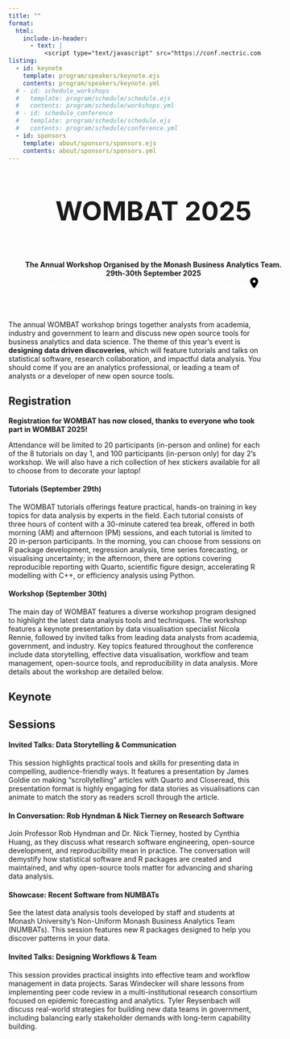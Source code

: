 ```yaml
---
title: ""
format:
  html:
    include-in-header:
      - text: |
          <script type="text/javascript" src="https://conf.nectric.com.au/wombat-2025/schedule/widget/v2.en.js"></script>
listing:
  - id: keynote
    template: program/speakers/keynote.ejs
    contents: program/speakers/keynote.yml
  # - id: schedule_workshops
  #   template: program/schedule/schedule.ejs
  #   contents: program/schedule/workshops.yml
  # - id: schedule_conference
  #   template: program/schedule/schedule.ejs
  #   contents: program/schedule/conference.yml
  - id: sponsors
    template: about/sponsors/sponsors.ejs
    contents: about/sponsors/sponsors.yml
---
```


<!-- Truly not proud of this banner honestly. But eh c'est la vie -->

:::::: {.grid style="width: 100vw; transform: translateX(-20%); padding-bottom: 2rem;"}
::::: {.g-col-12 .title style="grid-template-columns: 1fr"}
:::: {style="display: flex; flex-direction: column; align-items:center; text-align: center"}
::: {style="font-weight: bold; font-size: 3.25rem"}
WOMBAT 2025
:::

**The Annual Workshop Organised by the Monash Business Analytics Team.**\
**29th-30th September 2025**\
[Monash University (downtown), 750 Collins St, Melbourne <svg style="width: 1rem;" xmlns="http://www.w3.org/2000/svg" viewBox="0 0 384 512"><!--!Font Awesome Free 6.7.2 by @fontawesome - https://fontawesome.com License - https://fontawesome.com/license/free Copyright 2025 Fonticons, Inc.--><path d="M215.7 499.2C267 435 384 279.4 384 192C384 86 298 0 192 0S0 86 0 192c0 87.4 117 243 168.3 307.2c12.3 15.3 35.1 15.3 47.4 0zM192 128a64 64 0 1 1 0 128 64 64 0 1 1 0-128z"/></svg>](https://maps.app.goo.gl/F3QwdroJwyZ1sWGE8){style="color: white; font-weight: bold"}
::::
:::::
::::::

The annual WOMBAT workshop brings together analysts from academia, industry and government to learn and discuss new open source tools for business analytics and data science. The theme of this year's event is **designing data driven discoveries**, which will feature tutorials and talks on statistical software, research collaboration, and impactful data analysis. You should come if you are an analytics professional, or leading a team of analysts or a developer of new open source tools.

## Registration

**Registration for WOMBAT has now closed, thanks to everyone who took part in WOMBAT 2025!**

Attendance will be limited to 20 participants (in-person and online) for each of the 8 tutorials on day 1, and 100 participants (in-person only) for day 2's workshop. We will also have a rich collection of hex stickers available for all to choose from to decorate your laptop!

#### Tutorials (September 29th)

The WOMBAT tutorials offerings feature practical, hands-on training in key topics for data analysis by experts in the field. Each tutorial consists of three hours of content with a 30-minute catered tea break, offered in both morning (AM) and afternoon (PM) sessions, and each tutorial is limited to 20 in-person participants. In the morning, you can choose from sessions on R package development, regression analysis, time series forecasting, or visualising uncertainty; in the afternoon, there are options covering reproducible reporting with Quarto, scientific figure design, accelerating R modelling with C++, or efficiency analysis using Python.

<!-- ::: register-btn
[Register for the day 1 tutorials](https://events.humanitix.com/wombat-2025-day-1-tutorials)
::: -->

#### Workshop (September 30th)

The main day of WOMBAT features a diverse workshop program designed to highlight the latest data analysis tools and techniques. The workshop features a keynote presentation by data visualisation specialist Nicola Rennie, followed by invited talks from leading data analysts from academia, government, and industry. Key topics featured throughout the conference include data storytelling, effective data visualisation, workflow and team management, open-source tools, and reproducibility in data analysis. More details about the workshop are detailed below.

<!-- We will also have a rich collection of hex stickers available on both days for all to choose from to decorate your laptop! -->

<!-- ::: register-btn
[Register for the day 2 workshop](https://events.humanitix.com/wombat-2025-day-2-workshop)
::: -->

## Keynote

::: {#keynote}
:::

## Sessions

#### Invited Talks: Data Storytelling & Communication

This session highlights practical tools and skills for presenting data in compelling, audience-friendly ways. It features a presentation by James Goldie on making “scrollytelling” articles with Quarto and Closeread, this presentation format is highly engaging for data stories as visualisations can animate to match the story as readers scroll through the article.

#### In Conversation: Rob Hyndman & Nick Tierney on Research Software

Join Professor Rob Hyndman and Dr. Nick Tierney, hosted by Cynthia Huang, as they discuss what research software engineering, open-source development, and reproducibility mean in practice. The conversation will demystify how statistical software and R packages are created and maintained, and why open-source tools matter for advancing and sharing data analysis.

#### Showcase: Recent Software from NUMBATs

See the latest data analysis tools developed by staff and students at Monash University’s Non-Uniform Monash Business Analytics Team (NUMBATs). This session features new R packages designed to help you discover patterns in your data.

#### Invited Talks: Designing Workflows & Team

This session provides practical insights into effective team and workflow management in data projects. Saras Windecker will share lessons from implementing peer code review in a multi-institutional research consortium focused on epidemic forecasting and analytics. Tyler Reysenbach will discuss real-world strategies for building new data teams in government, including balancing early stakeholder demands with long-term capability building.

<!-- ## Schedule -->
<!---->
<!-- Please note that all session times are in AEST. -->
<!---->
<!-- #### [Click here for a detailed workshop schedule.](program/schedule/)  -->
<!---->
<!-- ::::: grid -->
<!-- ::: {.g-col-12 style="margin-left: 2%;"} -->
<!-- ### Mon 29 Sep - Tutorials -->
<!---->
<!-- ```{=html} -->
<!-- <pretalx-schedule event-url="https://conf.nectric.com.au/wombat-2025/" locale="en" style="--schedule-max-width: 100%;--pretalx-clr-primary: #006dae;" date-filter="2025-09-29" format="grid"></pretalx-schedule> -->
<!-- <noscript> -->
<!--    <div class="pretalx-widget"> -->
<!--         <div class="pretalx-widget-info-message"> -->
<!--             JavaScript is disabled in your browser. To access our schedule without JavaScript, -->
<!--             please <a target="_blank" href="https://conf.nectric.com.au/wombat-2025/">click here</a>. -->
<!--         </div> -->
<!--     </div> -->
<!-- </noscript> -->
<!-- ``` -->
<!---->
<!-- ### Tue 30 Sep - Invited Talks -->
<!---->
<!-- ```{=html} -->
<!-- <pretalx-schedule event-url="https://conf.nectric.com.au/wombat-2025/" locale="en" style="--schedule-max-width: 100%;--pretalx-clr-primary: #006dae" date-filter="2025-09-30" format="list"></pretalx-schedule> -->
<!-- <noscript> -->
<!--    <div class="pretalx-widget"> -->
<!--         <div class="pretalx-widget-info-message"> -->
<!--             JavaScript is disabled in your browser. To access our schedule without JavaScript, -->
<!--             please <a target="_blank" href="https://conf.nectric.com.au/wombat-2025/">click here</a>. -->
<!--         </div> -->
<!--     </div> -->
<!-- </noscript> -->
<!-- ``` -->
<!-- ::: -->
<!---->
<!-- <div> -->
<!---->
<!-- </div> -->
<!-- ::::: -->

::: {#sponsors .g-col-12}
:::

```{=html}
<script>
  function updatePretalxScheduleFormat() {
    const schedule = document.querySelectorAll('pretalx-schedule');
    if (!schedule) return;
    if (document.body.offsetWidth > 1492) {
      schedule.forEach(x => x.setAttribute('format', 'grid'));
    } else {
      schedule.forEach(x => x.setAttribute('format', 'list'));
    }
  }

  // Run on load
  updatePretalxScheduleFormat();

  // Retrigger on window resize
  window.addEventListener('resize', updatePretalxScheduleFormat);
</script>
```
